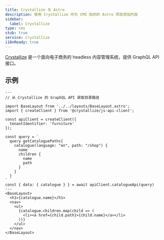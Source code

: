 ```yaml
---
title: Crystallize 与 Astro
description: 使用 Crystallize 作为 CMS 向你的 Astro 项目添加内容
sidebar:
  label: Crystallize
type: cms
stub: true
service: Crystallize
i18nReady: true
---
```

[Crystallize](https://crystallize.com/) 是一个面向电子商务的 headless 内容管理系统，提供 GraphQL API 接口。
## 示例

```astro title="src/pages/index.astro"
---
// 从 Crystallize 的 GraphQL API 获取目录路径

import BaseLayout from '../../layouts/BaseLayout.astro';
import { createClient } from '@crystallize/js-api-client';

const apiClient = createClient({
  tenantIdentifier: 'furniture'
});

const query = `
  query getCataloguePaths{
    catalogue(language: "en", path: "/shop") {
      name
      children {
        name
        path
      }
    }
  }
`
const { data: { catalogue } } = await apiClient.catalogueApi(query)
---
<BaseLayout>
  <h1>{catalogue.name}</h1>
  <nav>
    <ul>
      {catalogue.children.map(child => (
        <li><a href={child.path}>{child.name}</a></li>
      ))}
    </ul>
  </nav>
</BaseLayout>
```
